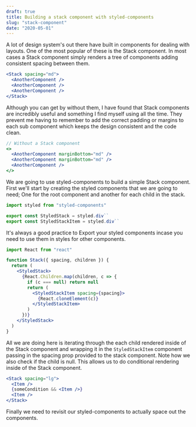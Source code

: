 ```yaml
---
draft: true
title: Building a stack component with styled-components
slug: "stack-component"
date: "2020-05-01"
---
```


A lot of design system's out there have built in components for dealing with layouts. One of the most popular of these is the Stack component. In most cases a Stack component simply renders a tree of components adding consistent spacing between them.

```jsx
<Stack spacing="md">
  <AnotherComponent />
  <AnotherComponent />
  <AnotherComponent />
</Stack>
```

Although you can get by without them, I have found that Stack components are incredibly useful and something I find myself using all the time. They prevent me having to remember to add the correct padding or margins to each sub component which keeps the design consistent and the code clean.

```jsx
// Without a Stack component
<>
  <AnotherComponent marginBottom="md" />
  <AnotherComponent marginBottom="md" />
  <AnotherComponent />
</>
```

We are going to use styled-components to build a simple Stack component. First we'll start by creating the styled components that we are going to need; One for the root component and another for each child in the stack.

```jsx
import styled from "styled-components"

export const StyledStack = styled.div``
export const StyledStackItem = styled.div``
```

It's always a good practice to Export your styled components incase you need to use them in styles for other components.

```jsx
import React from "react"

function Stack({ spacing, children }) {
  return (
    <StyledStack>
      {React.Children.map(children, c => {
        if (c === null) return null
        return (
          <StyledStackItem spacing={spacing}>
            {React.cloneElement(c)}
          </StyledStackItem>
        )
      })}
    </StyledStack>
  )
}
```

All we are doing here is iterating through the each child rendered inside of the Stack component and wrapping it in the `StyledStackItem` component passing in the spacing prop provided to the stack component. Note how we also check if the child is null. This allows us to do conditional rendering inside of the Stack component.

```jsx
<Stack spacing="lg">
  <Item />
  {someCondition && <Item />}
  <Item />
</Stack>
```

Finally we need to revisit our styled-components to actually space out the components.
